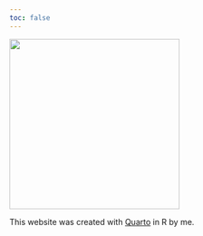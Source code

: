 ```yaml
---
toc: false
---
```



![](images/avatar.png){.circle-crop width=300 height=300 fig-align="center"}


<footer>
This website was created with <a href="https://quarto.org/" target="_blank">Quarto</a> in R by me.
</footer>